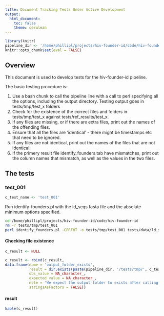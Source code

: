 ```yaml
---
title: Document Tracking Tests Under Active Development
output: 
  html_document:
    toc: false
    theme: cerulean
---
```


```r
library(knitr)
pipeline_dir <- '/home/phillipl/projects/hiv-founder-id/code/hiv-founder-id'
knitr::opts_chunk$set(eval = FALSE)
```

## Overview

This document is used to develop tests for the hiv-founder-id pipeline.

The basic testing procedure is:

1) Use a bash chunk to call the pipeline line with a call to perl specifying all the options, including the output directory. Testing output goes in tests/tmp/test_x folders
2) Check for the existence of the correct files and folders in tests/tmp/test_x against tests/ref_results/test_x.
3) If any files are missing, or if there are extra files, print out the names of the offending files.
4) Ensure that all the files are 'identical' - there might be timestamps etc that need to be ignored.
5) If any files are not identical, print out the names of the files that are not identical.
6) If the primery result file identify_founders.tab have mismatches, print out the column names that mismatch, as well as the values in the two files.

## The tests

### test_001

```r
c_test_name <- 'test_001'
```

Run identify-founders.pl with the ld_seqs.fasta file and the absolute minimum options specified.

```bash
cd /home/phillipl/projects/hiv-founder-id/code/hiv-founder-id
rm -r tests/tmp/test_001
perl identify_founders.pl -CPRFHT -o tests/tmp/test_001 tests/data/ld_seqs.fasta 
```

#### Checking file existence

```r
c_result <- NULL

c_result <- rbind(c_result,
data.frame(name = 'output_folder_exists',
           result = dir.exists(paste(pipeline_dir, '/tests/tmp/', c_test_name, sep = '')),
           obs_value = NA_character_,
           expected_value = NA_character_,
           note = 'We expect the output folder to exists after calling the pipeline',
           stringsAsFactors = FALSE))
```

#### result

```r
kable(c_result)
```


